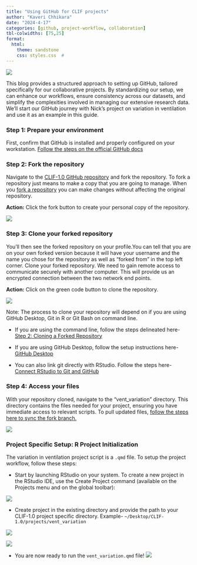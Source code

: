 ```yaml
---
title: "Using GitHub for CLIF projects"
author: "Kaveri Chhikara"
date: "2024-4-17"
categories: [github, project-workflow, collaboration]
tbl-colwidths: [75,25]
format:
  html:
    theme: sandstone
    css: styles.css  #
---
```


![](github_image.jpeg){fig-align="center"}

This blog provides a structured approach to setting up GitHub, tailored specifically for our collaborative projects. By standardizing our setup, we can enhance our workflows, ensure consistency across our datasets, and simplify the complexities involved in managing our extensive research data. We’ll start our GitHub journey with Nick’s project on  variation in ventilation and use it as an example in this guide.

### Step 1: Prepare your environment
First, confirm that GitHub is installed and properly configured on your workstation. [Follow the steps on the official GitHub docs](https://docs.github.com/en/get-started/getting-started-with-git/set-up-git)

### Step 2: Fork the repository
Navigate to the [CLIF-1.0 GitHub repository](https://github.com/kaveriC/CLIF-1.0) and fork the repository. To fork a repository just means to make a copy that you are going to manage. When you [fork a repository](https://docs.github.com/en/pull-requests/collaborating-with-pull-requests/working-with-forks/about-forks) you can make changes without affecting the original repository.

**Action:** Click the fork button to create your personal copy of the repository.

![](Step2_fork.png)

### Step 3: Clone your forked repository

You’ll then see the forked repository on your profile.You can tell that you are on your own forked version because it will have your username and the name you chose for the repository as well as “forked from” in the top left corner. Clone your forked repository. We need to gain remote access to communicate securely with another computer. This will provide us an encrypted connection between the two network end points. 

**Action:** Click on the green code button to clone the repository.

![](Step3_clone.png)

Note: The process to clone your repository will depend on if you are using GitHub Desktop, Git in R or Git Bash on command line. 

* If you are using the command line, follow the steps delineated here- [Step 2: Cloning a Forked Repository](https://medium.com/nerd-for-tech/fork-clone-push-pull-a-basic-guide-to-using-git-github-63ad4f5975a3) 

* If you are using GitHub Desktop, follow the setup instructions here- [GitHub Desktop](https://desktop.github.com/) 

* You can also link git directly with RStudio. Follow the steps here- [Connect RStudio to Git and GitHub](https://happygitwithr.com/rstudio-git-github.html) 



### Step 4: Access your files

With your repository cloned, navigate to the "vent_variation" directory. This directory contains the files needed for your project, ensuring you have immediate access to relevant scripts. To pull updated files, [follow the steps here to sync the fork branch.](https://docs.github.com/en/pull-requests/collaborating-with-pull-requests/working-with-forks/syncing-a-fork)

![](Step4_access.png)

### Project Specific Setup: R Project Initialization

The variation in ventilation project script is a `.qmd` file. To setup the project workflow, follow these steps:

* Start by launching RStudio on your system. To create a new project in the RStudio IDE, use the Create Project command (available on the Projects menu and on the global toolbar):

![](project_step1.png)

* Create project in the existing directory and provide the path to your CLIF-1.0 project specific directory. Example- `~/Desktop/CLIF-1.0/projects/vent_variation`

![](project_step2_1.png)

![](project_step2_2.png)

* You are now ready to run the `vent_variation.qmd` file!
![](project_step3.png)








